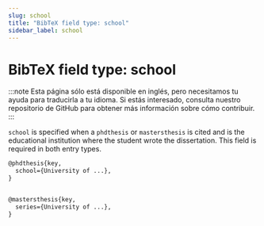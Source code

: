```yaml
---
slug: school
title: "BibTeX field type: school"
sidebar_label: school
---
```


# BibTeX field type: school

:::note
Esta página sólo está disponible en inglés, pero necesitamos tu ayuda para traducirla a tu idioma. Si estás interesado, consulta nuestro repositorio de GitHub para obtener más información sobre cómo contribuir.
:::

`school` is specified when a `phdthesis` or `mastersthesis` is cited and is the educational institution where the student wrote the dissertation. This field is required in both entry types.

```tex
@phdthesis{key,
  school={University of ...},
}


@mastersthesis{key,
  series={University of ...},
}
```
